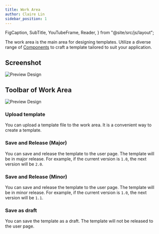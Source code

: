 ```yaml
---
title: Work Area
author: Claire Lin
sidebar_position: 1
---
```


  FigCaption,
  SubTitle,
  YouTubeFrame,
  Reader,
} from "@site/src/js/layout";

<SubTitle text="The template work area." />
<Reader text="Designer" />

The work area is the main area for designing templates. Utilize a diverse range of [Components](../../designer/components) to craft a template tailored to suit your application.

## Screenshot

![Preview Design](/img/labimotion/designer-template-workarea.png)

<FigCaption text="Work area" />

## Toolbar of Work Area

![Preview Design](/img/labimotion/designer-template-save.png)

<FigCaption text="Toolbar of Work area" />

### Upload template <FontAwesomeIcon icon={faUpload} />

You can upload a template file to the work area. It is a convenient way to create a template.

### Save and Release (Major) <FontAwesomeIcon icon={faFloppyDisk} />

You can save and release the template to the user page. The template will be in major release. For example, if the current version is `1.0`, the next version will be `2.0`.

### Save and Release (Minor) <FontAwesomeIcon icon={faFloppyDisk} />

You can save and release the template to the user page. The template will be in minor release. For example, if the current version is `1.0`, the next version will be `1.1`.

### Save as draft <FontAwesomeIcon icon={faFloppyDisk} />

You can save the template as a draft. The template will not be released to the user page.
